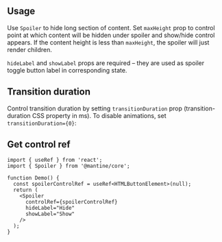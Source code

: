 

## Usage

Use `Spoiler` to hide long section of content.
Set `maxHeight` prop to control point at which content will be hidden under spoiler and show/hide control appears.
If the content height is less than `maxHeight`, the spoiler will just render children.

`hideLabel` and `showLabel` props are required – they are used as spoiler toggle button label in corresponding state.

<Demo data={SpoilerDemos.usage} />

## Transition duration

Control transition duration by setting `transitionDuration` prop (transition-duration CSS property in ms).
To disable animations, set `transitionDuration={0}`:

<Demo data={SpoilerDemos.transitions} />

## Get control ref

```tsx
import { useRef } from 'react';
import { Spoiler } from '@mantine/core';

function Demo() {
  const spoilerControlRef = useRef<HTMLButtonElement>(null);
  return (
    <Spoiler
      controlRef={spoilerControlRef}
      hideLabel="Hide"
      showLabel="Show"
    />
  );
}
```
